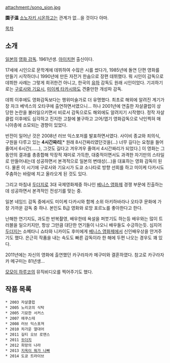 attachment:/sono_sion.jpg

'''園子温'''
[[소노자키 시온]]하고는 관계가 없...을 것이다 아마.

[[목차]]

== 소개 ==
[[일본]]의 [[영화 감독]]. 1961년생. [[아이치]]현 출신이다.

17세에 시인으로 문학계에 데뷔하여 수많은 시를 썼다가, 1985년에 돌연 단편 영화를 만들기 시작하더니 1990년에 만든 자전거 한숨으로 장편 데뷔했다. 뭐 시인이 감독으로 데뷔한 사례는 그렇게 희귀한건 아니고, 한국의 [[유하]] 감독도 원래 시인이었다. 기괴하기로는 [[구로사와 기요시]], [[미이케 타카시]]와도 견줄만한 개성파 감독.

데뷔 이후에도 영화감독보다는 행위미술가로 더 유명했다. 최초로 해외에 알려진 계기가 장 자크 베넥스의 오타쿠에 출연하면서였으니... 허나 2001년에 연출한 자살클럽이 상당한 논란을 불러일으키면서 비로서 감독으로도 해외에도 알려지기 시작했다. 정작 자살클럽 이후에도 심각하고 진지한 고찰에 불구하고 고어/엽기 영화감독으로 낙인찍혀 매니아층에 소모되는 경향이 있었다.

반전이 일어난 것은 2008년 러브 익스포저를 발표하면서였다. 사이비 종교와 죄의식, 구원을 다루고 있는 '''4시간짜리'''[* 원래 8시간짜리였던것을(...) 너무 길다는 요청을 들어 줄여서 6시간(......), 그것도 길다고 겨우겨우 줄여서 4시간짜리가 되었다.] 이 영화는 그동안의 결과를 총종합해 막장적 재미로 가득한, 대중적이면서도 과격한 자기만의 스타일로 만들어내는데 성공하면서 본격적으로 일본의 변태성(...)을 대표하는 영화 감독이 된다. 물론 이 시기에 구로사와 기요시가 도쿄 소나타로 방향 선회를 하고 미이케 다카시도 주춤하는 바람에 치고 올라오게 된 것도 있다.

그리고 마침내 [[두더지]]로 3대 국제영화제중 하나인 [[베니스 영화제]] 경쟁 부문에 진출하는데 성공하면서 본격적인 전성기를 맞는 중.

일본 네임드 감독 중에서도 미이케 다카시와 함께 소위 아키하바라나 오타쿠 문화에 가장 가까운 감독 중 하나. 본인도 B급 영화와 로망 포르노를 좋아한다고 한다.

난해한 연기지도, 과도한 반복촬영, 배우한테 욕설을 퍼붓기도 하는등 배우와는 많이 트러블을 일으키지만, 항상 그만큼 대단한 연기들이 나오니 배우들도 수긍하는듯. 심지어 [[두더지]]는 소메타니 쇼타와 니카이도 후미에게 [[베니스 영화제]]에서 신인배우상을 안겨주기도 했다. 은근히 작품을 내는 속도도 빠른 감독이라 한 해에 두편 나오는 경우도 꽤 있다.  

2011년에는 자신의 영화에 출연했던 카구라자카 메구미와 결혼하였다. 참고로 카구라자카 메구미는 81년생...
 
[[모모이 하루코]]의 뮤직비디오를 찍어주기도 했다.
== 작품 목록 ==
 * 2003 자살클럽
 * 2005 노리코의 식탁
 * 2005 기묘한 서커스
 * 2007 에쿠스테
 * 2008 러브 익스포져
 * 2010 차가운 열대어
 * 2011 길티 오브 로맨스
 * 2011 [[두더지]]
 * 2012 희망의 나라
 * 2013 [[지옥이 뭐가 나빠]]
 * 2014 도쿄 트라이브
